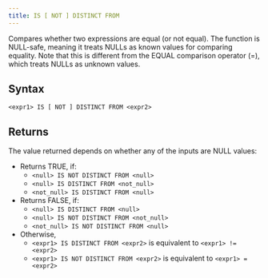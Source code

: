 ```yaml
---
title: IS [ NOT ] DISTINCT FROM
---
```


Compares whether two expressions are equal (or not equal). The function is NULL-safe, meaning it treats NULLs as known values for comparing equality. Note that this is different from the EQUAL comparison operator (=), which treats NULLs as unknown values.

## Syntax

```scopeql
<expr1> IS [ NOT ] DISTINCT FROM <expr2>
```

## Returns

The value returned depends on whether any of the inputs are NULL values:

* Returns TRUE, if:
    * `<null> IS NOT DISTINCT FROM <null>`
    * `<null> IS DISTINCT FROM <not_null>`
    * `<not_null> IS DISTINCT FROM <null>`
* Returns FALSE, if:
    * `<null> IS DISTINCT FROM <null>`
    * `<null> IS NOT DISTINCT FROM <not_null>`
    * `<not_null> IS NOT DISTINCT FROM <null>`
* Otherwise,
    * `<expr1> IS DISTINCT FROM <expr2>` is equivalent to `<expr1> != <expr2>`
    * `<expr1> IS NOT DISTINCT FROM <expr2>` is equivalent to `<expr1> = <expr2>`
